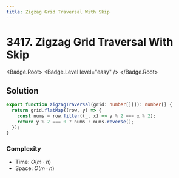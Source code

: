 ```yaml
---
title: Zigzag Grid Traversal With Skip
---
```


# 3417. Zigzag Grid Traversal With Skip

<Badge.Root>
  <Badge.Level level="easy" />
</Badge.Root>

## Solution

```typescript filename="solution.ts" copy
export function zigzagTraversal(grid: number[][]): number[] {
  return grid.flatMap((row, y) => {
    const nums = row.filter((_, x) => y % 2 === x % 2);
    return y % 2 === 0 ? nums : nums.reverse();
  });
}
```

### Complexity

- Time: $O(m \cdot n)$
- Space: $O(m \cdot n)$

<ProblemLink
  codingSite="leetcode"
  href="https://leetcode.com/problems/zigzag-grid-traversal-with-skip"
  title="Zigzag Grid Traversal With Skip"
/>
